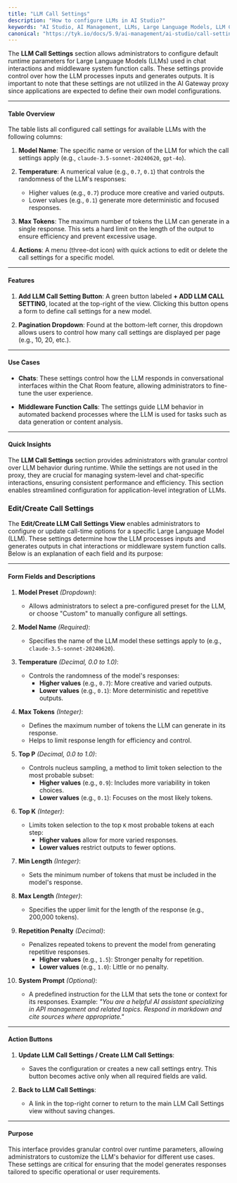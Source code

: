 ```yaml
---
title: "LLM Call Settings"
description: "How to configure LLMs in AI Studio?"
keywords: "AI Studio, AI Management, LLMs, Large Language Models, LLM Call Settings"
canonical: "https://tyk.io/docs/5.9/ai-management/ai-studio/call-settings"
---
```


The **LLM Call Settings** section allows administrators to configure default runtime parameters for Large Language Models (LLMs) used in chat interactions and middleware system function calls. These settings provide control over how the LLM processes inputs and generates outputs. It is important to note that these settings are not utilized in the AI Gateway proxy since applications are expected to define their own model configurations.

---

#### **Table Overview**
The table lists all configured call settings for available LLMs with the following columns:

1. **Model Name**:
   The specific name or version of the LLM for which the call settings apply (e.g., `claude-3.5-sonnet-20240620`, `gpt-4o`).

2. **Temperature**:
   A numerical value (e.g., `0.7`, `0.1`) that controls the randomness of the LLM's responses:
   - Higher values (e.g., `0.7`) produce more creative and varied outputs.
   - Lower values (e.g., `0.1`) generate more deterministic and focused responses.

3. **Max Tokens**:
   The maximum number of tokens the LLM can generate in a single response. This sets a hard limit on the length of the output to ensure efficiency and prevent excessive usage.

4. **Actions**:
   A menu (three-dot icon) with quick actions to edit or delete the call settings for a specific model.

---

#### **Features**
1. **Add LLM Call Setting Button**:
   A green button labeled **+ ADD LLM CALL SETTING**, located at the top-right of the view. Clicking this button opens a form to define call settings for a new model.

2. **Pagination Dropdown**:
   Found at the bottom-left corner, this dropdown allows users to control how many call settings are displayed per page (e.g., 10, 20, etc.).

---

#### **Use Cases**
- **Chats**:
   These settings control how the LLM responds in conversational interfaces within the Chat Room feature, allowing administrators to fine-tune the user experience.

- **Middleware Function Calls**:
   The settings guide LLM behavior in automated backend processes where the LLM is used for tasks such as data generation or content analysis.

---

#### **Quick Insights**
The **LLM Call Settings** section provides administrators with granular control over LLM behavior during runtime. While the settings are not used in the proxy, they are crucial for managing system-level and chat-specific interactions, ensuring consistent performance and efficiency. This section enables streamlined configuration for application-level integration of LLMs.

### Edit/Create Call Settings

The **Edit/Create LLM Call Settings View** enables administrators to configure or update call-time options for a specific Large Language Model (LLM). These settings determine how the LLM processes inputs and generates outputs in chat interactions or middleware system function calls. Below is an explanation of each field and its purpose:

---

#### **Form Fields and Descriptions**

1. **Model Preset** *(Dropdown)*:
   - Allows administrators to select a pre-configured preset for the LLM, or choose "Custom" to manually configure all settings.

2. **Model Name** *(Required)*:
   - Specifies the name of the LLM model these settings apply to (e.g., `claude-3.5-sonnet-20240620`).

3. **Temperature** *(Decimal, 0.0 to 1.0)*:
   - Controls the randomness of the model's responses:
     - **Higher values** (e.g., `0.7`): More creative and varied outputs.
     - **Lower values** (e.g., `0.1`): More deterministic and repetitive outputs.

4. **Max Tokens** *(Integer)*:
   - Defines the maximum number of tokens the LLM can generate in its response.
   - Helps to limit response length for efficiency and control.

5. **Top P** *(Decimal, 0.0 to 1.0)*:
   - Controls nucleus sampling, a method to limit token selection to the most probable subset:
     - **Higher values** (e.g., `0.9`): Includes more variability in token choices.
     - **Lower values** (e.g., `0.1`): Focuses on the most likely tokens.

6. **Top K** *(Integer)*:
   - Limits token selection to the top `K` most probable tokens at each step:
     - **Higher values** allow for more varied responses.
     - **Lower values** restrict outputs to fewer options.

7. **Min Length** *(Integer)*:
   - Sets the minimum number of tokens that must be included in the model's response.

8. **Max Length** *(Integer)*:
   - Specifies the upper limit for the length of the response (e.g., 200,000 tokens).

9. **Repetition Penalty** *(Decimal)*:
   - Penalizes repeated tokens to prevent the model from generating repetitive responses.
     - **Higher values** (e.g., `1.5`): Stronger penalty for repetition.
     - **Lower values** (e.g., `1.0`): Little or no penalty.

10. **System Prompt** *(Optional)*:
    - A predefined instruction for the LLM that sets the tone or context for its responses.
      Example:
      *"You are a helpful AI assistant specializing in API management and related topics. Respond in markdown and cite sources where appropriate."*

---

#### **Action Buttons**
1. **Update LLM Call Settings / Create LLM Call Settings**:
   - Saves the configuration or creates a new call settings entry. This button becomes active only when all required fields are valid.

2. **Back to LLM Call Settings**:
   - A link in the top-right corner to return to the main LLM Call Settings view without saving changes.

---

#### **Purpose**
This interface provides granular control over runtime parameters, allowing administrators to customize the LLM's behavior for different use cases. These settings are critical for ensuring that the model generates responses tailored to specific operational or user requirements.
